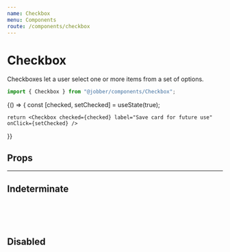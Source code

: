 ```yaml
---
name: Checkbox
menu: Components
route: /components/checkbox
---
```



# Checkbox

<ComponentStatus stage="pre" responsive="no" accessible="no" />

Checkboxes let a user select one or more items from a set of options.

```ts
import { Checkbox } from "@jobber/components/Checkbox";
```

<Playground>
  {() => {
    const [checked, setChecked] = useState(true);

    return <Checkbox checked={checked} label="Save card for future use" onClick={setChecked} />

}}

</Playground>

## Props

<Props of={Checkbox} />

---

## Indeterminate

<Playground>
  <Checkbox checked={true} label="2 selected" indeterminate={true} /> <br />
  <Checkbox checked={true} label="Item 1" /> <br />
  <Checkbox checked={true} label="Item 2" /> <br />
  <Checkbox checked={false} label="Item 3" />
</Playground>

## Disabled

<Playground>
  <Checkbox
    disabled={true}
    checked={true}
    label="Subscribe on marketing emails"
  />
</Playground>
